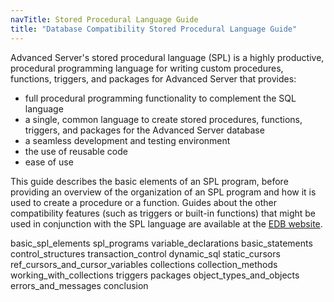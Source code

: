 ```yaml
---
navTitle: Stored Procedural Language Guide
title: "Database Compatibility Stored Procedural Language Guide"
---
```


Advanced Server's stored procedural language (SPL) is a highly productive, procedural programming language for writing custom procedures, functions, triggers, and packages for Advanced Server that provides:

-   full procedural programming functionality to complement the SQL language
-   a single, common language to create stored procedures, functions, triggers, and packages for the Advanced Server database
-   a seamless development and testing environment
-   the use of reusable code
-   ease of use

This guide describes the basic elements of an SPL program, before providing an overview of the organization of an SPL program and how it is used to create a procedure or a function. Guides about the other compatibility features (such as triggers or built-in functions) that might be used in conjunction with the SPL language are available at the [EDB website](/epas/latest/).

<div class="toctree" maxdepth="4">

basic_spl_elements spl_programs variable_declarations basic_statements control_structures transaction_control dynamic_sql static_cursors ref_cursors_and_cursor_variables collections collection_methods working_with_collections triggers packages object_types_and_objects errors_and_messages conclusion

</div>
